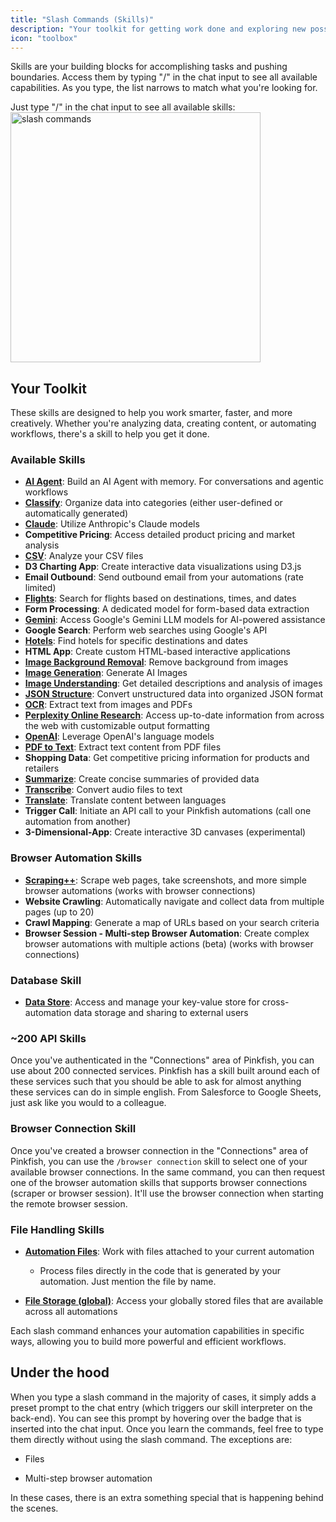 ```yaml
---
title: "Slash Commands (Skills)"
description: "Your toolkit for getting work done and exploring new possibilities"
icon: "toolbox"
---
```


Skills are your building blocks for accomplishing tasks and pushing boundaries. Access them by typing "/" in the chat input to see all available capabilities. As you type, the list narrows to match what you're looking for.

Just type "/" in the chat input to see all available skills:
    <img src="/images/slash.png" alt="slash commands" width="400" />


## Your Toolkit

These skills are designed to help you work smarter, faster, and more creatively. Whether you're analyzing data, creating content, or automating workflows, there's a skill to help you get it done.

### Available Skills


- [**AI Agent**](/slash-commands/ai-agent): Build an AI Agent with memory. For conversations and agentic workflows
- [**Classify**](/slash-commands/classify): Organize data into categories (either user-defined or automatically generated)
- [**Claude**](/slash-commands/claude): Utilize Anthropic's Claude models
- **Competitive Pricing**: Access detailed product pricing and market analysis
- [**CSV**](/slash-commands/csv): Analyze your CSV files
- **D3 Charting App**: Create interactive data visualizations using D3.js
- **Email Outbound**: Send outbound email from your automations (rate limited)
- [**Flights**](/slash-commands/flights): Search for flights based on destinations, times, and dates
- **Form Processing**: A dedicated model for form-based data extraction
- [**Gemini**](/slash-commands/gemini): Access Google's Gemini LLM models for AI-powered assistance
- **Google Search**: Perform web searches using Google's API
- [**Hotels**](/slash-commands/hotels): Find hotels for specific destinations and dates
- **HTML App**: Create custom HTML-based interactive applications
- [**Image Background Removal**](/slash-commands/image-background-removal): Remove background from images
- [**Image Generation**](/slash-commands/image-generation): Generate AI Images
- [**Image Understanding**](/slash-commands/image-understanding): Get detailed descriptions and analysis of images
- [**JSON Structure**](/slash-commands/json-structure): Convert unstructured data into organized JSON format
- [**OCR**](/slash-commands/ocr): Extract text from images and PDFs
- [**Perplexity Online Research**](/slash-commands/webresearch): Access up-to-date information from across the web with customizable output formatting
- [**OpenAI**](/slash-commands/openai): Leverage OpenAI's language models
- [**PDF to Text**](/slash-commands/pdf-to-text): Extract text content from PDF files
- **Shopping Data**: Get competitive pricing information for products and retailers
- [**Summarize**](/slash-commands/summarize): Create concise summaries of provided data
- [**Transcribe**](/slash-commands/transcribe): Convert audio files to text
- [**Translate**](/slash-commands/translate): Translate content between languages
- **Trigger Call**: Initiate an API call to your Pinkfish automations (call one automation from another)
- **3-Dimensional-App**: Create interactive 3D canvases (experimental)

### Browser Automation Skills

- [**Scraping++**](/slash-commands/scraping): Scrape web pages, take screenshots, and more simple browser automations (works with browser connections)
- **Website Crawling**: Automatically navigate and collect data from multiple pages (up to 20)
- **Crawl Mapping**: Generate a map of URLs based on your search criteria
- **Browser Session - Multi-step Browser Automation**: Create complex browser automations with multiple actions (beta) (works with browser connections)

### Database Skill

- [**Data Store**](/slash-commands/datastore): Access and manage your key-value store for cross-automation data storage and sharing to external users

### ~200 API Skills

Once you've authenticated in the "Connections" area of Pinkfish, you can use about 200 connected services. Pinkfish has a skill built around each of these services such that you should be able to ask for almost anything these services can do in simple english. From Salesforce to Google Sheets, just ask like you would to a colleague.

### Browser Connection Skill

Once you've created a browser connection in the "Connections" area of Pinkfish, you can use the `/browser connection` skill to select one of your available browser connections. In the same command, you can then request one of the browser automation skills that supports browser connections (scraper or browser session). It'll use the browser connection when starting the remote browser session.

### File Handling Skills

- [**Automation Files**](/files): Work with files attached to your current automation

  - Process files directly in the code that is generated by your automation. Just mention the file by name.

- [**File Storage (global)**](/slash-commands/filestorage): Access your globally stored files that are available across all automations

Each slash command enhances your automation capabilities in specific ways, allowing you to build more powerful and efficient workflows.

## Under the hood

When you type a slash command in the majority of cases, it simply adds a preset prompt to the chat entry (which triggers our skill interpreter on the back-end). You can see this prompt by hovering over the badge that is inserted into the chat input. Once you learn the commands, feel free to type them directly without using the slash command. The exceptions are:

- Files

- Multi-step browser automation

In these cases, there is an extra something special that is happening behind the scenes.
